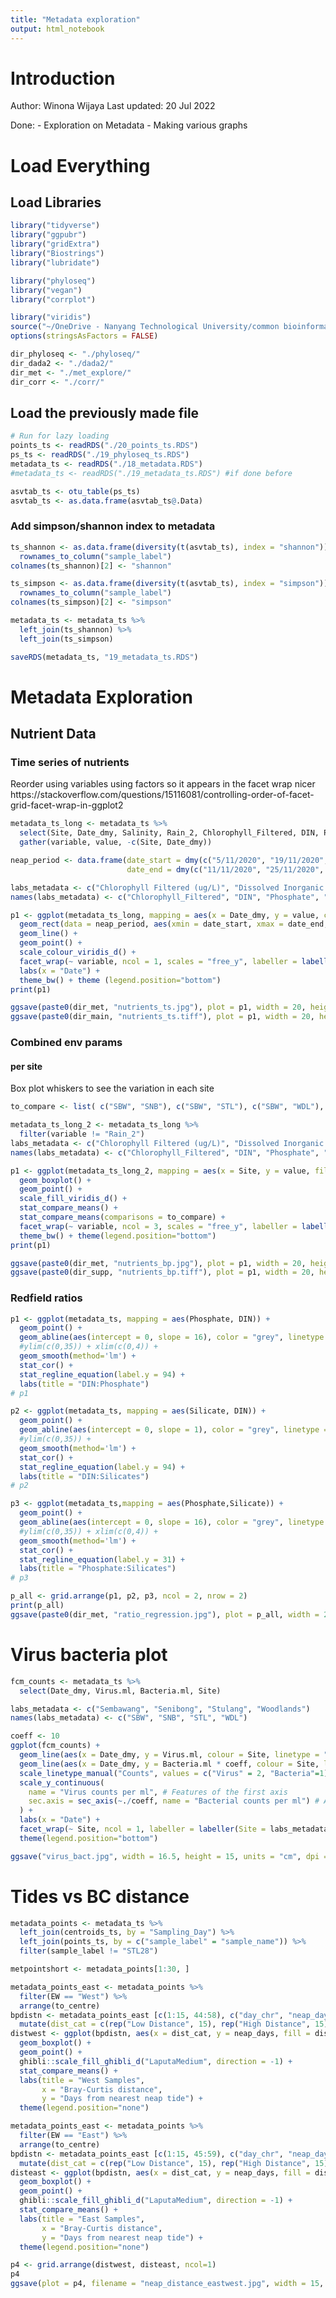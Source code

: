 ```yaml
---
title: "Metadata exploration"
output: html_notebook
---
```

# Introduction
Author: Winona Wijaya
Last updated: 20 Jul 2022

Done:
- Exploration on Metadata
- Making various graphs

# Load Everything
## Load Libraries
```r
library("tidyverse")
library("ggpubr")
library("gridExtra")
library("Biostrings")
library("lubridate")

library("phyloseq")
library("vegan")
library("corrplot")

library("viridis")
source("~/OneDrive - Nanyang Technological University/common bioinformatics/extra_functions copy.R")
options(stringsAsFactors = FALSE)

dir_phyloseq <- "./phyloseq/"
dir_dada2 <- "./dada2/"
dir_met <- "./met_explore/"
dir_corr <- "./corr/"

```

## Load the previously made file
```r
# Run for lazy loading
points_ts <- readRDS("./20_points_ts.RDS")
ps_ts <- readRDS("./19_phyloseq_ts.RDS")
metadata_ts <- readRDS("./18_metadata.RDS")
#metadata_ts <- readRDS("./19_metadata_ts.RDS") #if done before

asvtab_ts <- otu_table(ps_ts)
asvtab_ts <- as.data.frame(asvtab_ts@.Data)
```

### Add simpson/shannon index to metadata
```r
ts_shannon <- as.data.frame(diversity(t(asvtab_ts), index = "shannon")) %>% 
  rownames_to_column("sample_label")
colnames(ts_shannon)[2] <- "shannon"

ts_simpson <- as.data.frame(diversity(t(asvtab_ts), index = "simpson")) %>% 
  rownames_to_column("sample_label")
colnames(ts_simpson)[2] <- "simpson"

metadata_ts <- metadata_ts %>% 
  left_join(ts_shannon) %>% 
  left_join(ts_simpson)

saveRDS(metadata_ts, "19_metadata_ts.RDS")
```

# Metadata Exploration
## Nutrient Data
### Time series of nutrients
Reorder using variables using factors so it appears in the facet wrap nicer https://stackoverflow.com/questions/15116081/controlling-order-of-facet-grid-facet-wrap-in-ggplot2
```r
metadata_ts_long <- metadata_ts %>% 
  select(Site, Date_dmy, Salinity, Rain_2, Chlorophyll_Filtered, DIN, Phosphate, Silicate, Virus.ml) %>% 
  gather(variable, value, -c(Site, Date_dmy))

neap_period <- data.frame(date_start = dmy(c("5/11/2020", "19/11/2020", "5/12/2020", "19/12/2020")),
                          date_end = dmy(c("11/11/2020", "25/11/2020", "11/12/2020", "25/12/2020")))

labs_metadata <- c("Chlorophyll Filtered (ug/L)", "Dissolved Inorganic Nitrogen (umol/L)", "Phosphate (umol/L)", "Total 2-Day Rain (mm)", "Salinity (psu)", "Silicate (umol/L)", "Virus particles per mL")
names(labs_metadata) <- c("Chlorophyll_Filtered", "DIN", "Phosphate", "Rain_2", "Salinity", "Silicate", "Virus.ml")

p1 <- ggplot(metadata_ts_long, mapping = aes(x = Date_dmy, y = value, colour = Site)) +
  geom_rect(data = neap_period, aes(xmin = date_start, xmax = date_end, ymin = -Inf, ymax = Inf), fill = "#04bbc3", alpha = 0.3, inherit.aes = F) +
  geom_line() +
  geom_point() +
  scale_colour_viridis_d() +
  facet_wrap(~ variable, ncol = 1, scales = "free_y", labeller = labeller(variable = labs_metadata)) +
  labs(x = "Date") +
  theme_bw() + theme (legend.position="bottom")
print(p1)

ggsave(paste0(dir_met, "nutrients_ts.jpg"), plot = p1, width = 20, height = 27, units = "cm", dpi = "print")
ggsave(paste0(dir_main, "nutrients_ts.tiff"), plot = p1, width = 20, height = 27, units = "cm", dpi = "print")
```


### Combined env params

#### per site
Box plot whiskers to see the variation in each site
```r
to_compare <- list( c("SBW", "SNB"), c("SBW", "STL"), c("SBW", "WDL"), c("SNB", "STL"), c("SNB", "WDL"), c("STL", "WDL"))

metadata_ts_long_2 <- metadata_ts_long %>% 
  filter(variable != "Rain_2")
labs_metadata <- c("Chlorophyll Filtered (ug/L)", "Dissolved Inorganic Nitrogen (umol/L)", "Phosphate (umol/L)", "Salinity (psu)", "Silicate (umol/L)", "Virus particles per mL")
names(labs_metadata) <- c("Chlorophyll_Filtered", "DIN", "Phosphate", "Salinity", "Silicate", "Virus.ml")

p1 <- ggplot(metadata_ts_long_2, mapping = aes(x = Site, y = value, fill = Site)) +
  geom_boxplot() +
  geom_point() +
  scale_fill_viridis_d() +
  stat_compare_means() +
  stat_compare_means(comparisons = to_compare) +
  facet_wrap(~ variable, ncol = 3, scales = "free_y", labeller = labeller(variable = labs_metadata)) +
  theme_bw() + theme(legend.position="bottom")
print(p1)

ggsave(paste0(dir_met, "nutrients_bp.jpg"), plot = p1, width = 20, height = 27, units = "cm", dpi = "print")
ggsave(paste0(dir_supp, "nutrients_bp.tiff"), plot = p1, width = 20, height = 27, units = "cm", dpi = "print")
```





### Redfield ratios
```r
p1 <- ggplot(metadata_ts, mapping = aes(Phosphate, DIN)) +
  geom_point() +
  geom_abline(aes(intercept = 0, slope = 16), color = "grey", linetype = 5) +
  #ylim(c(0,35)) + xlim(c(0,4)) +
  geom_smooth(method='lm') +
  stat_cor() +
  stat_regline_equation(label.y = 94) +
  labs(title = "DIN:Phosphate")
# p1

p2 <- ggplot(metadata_ts, mapping = aes(Silicate, DIN)) +
  geom_point() +
  geom_abline(aes(intercept = 0, slope = 1), color = "grey", linetype = 5) +
  #ylim(c(0,35)) +
  geom_smooth(method='lm') +
  stat_cor() +
  stat_regline_equation(label.y = 94) +
  labs(title = "DIN:Silicates")
# p2

p3 <- ggplot(metadata_ts,mapping = aes(Phosphate,Silicate)) +
  geom_point() +
  geom_abline(aes(intercept = 0, slope = 16), color = "grey", linetype = 5) +
  #ylim(c(0,35)) + xlim(c(0,4)) +
  geom_smooth(method='lm') +
  stat_cor() +
  stat_regline_equation(label.y = 31) +
  labs(title = "Phosphate:Silicates")
# p3

p_all <- grid.arrange(p1, p2, p3, ncol = 2, nrow = 2)
print(p_all)
ggsave(paste0(dir_met, "ratio_regression.jpg"), plot = p_all, width = 25, height = 17, units = "cm", dpi = "retina")
```


# Virus bacteria plot
```r
fcm_counts <- metadata_ts %>% 
  select(Date_dmy, Virus.ml, Bacteria.ml, Site)

labs_metadata <- c("Sembawang", "Senibong", "Stulang", "Woodlands")
names(labs_metadata) <- c("SBW", "SNB", "STL", "WDL")

coeff <- 10
ggplot(fcm_counts) +
  geom_line(aes(x = Date_dmy, y = Virus.ml, colour = Site, linetype = "Virus")) +
  geom_line(aes(x = Date_dmy, y = Bacteria.ml * coeff, colour = Site, linetype = "Bacteria")) +
  scale_linetype_manual("Counts", values = c("Virus" = 2, "Bacteria"=1)) +
  scale_y_continuous(
    name = "Virus counts per ml", # Features of the first axis
    sec.axis = sec_axis(~./coeff, name = "Bacterial counts per ml") # Add a second axis and specify its features
  ) +
  labs(x = "Date") +
  facet_wrap(~ Site, ncol = 1, labeller = labeller(Site = labs_metadata)) +
  theme(legend.position="bottom")

ggsave("virus_bact.jpg", width = 16.5, height = 15, units = "cm", dpi = "retina")
```


# Tides vs BC distance
```r
metadata_points <- metadata_ts %>% 
  left_join(centroids_ts, by = "Sampling_Day") %>% 
  left_join(points_ts, by = c("sample_label" = "sample_name")) %>% 
  filter(sample_label != "STL28")

metpointshort <- metadata_points[1:30, ]

metadata_points_east <- metadata_points %>% 
  filter(EW == "West") %>% 
  arrange(to_centre)
bpdistn <- metadata_points_east [c(1:15, 44:58), c("day_chr", "neap_days", "to_centre")] %>% 
  mutate(dist_cat = c(rep("Low Distance", 15), rep("High Distance", 15)))
distwest <- ggplot(bpdistn, aes(x = dist_cat, y = neap_days, fill = dist_cat)) +
  geom_boxplot() +
  geom_point() +
  ghibli::scale_fill_ghibli_d("LaputaMedium", direction = -1) +
  stat_compare_means() +
  labs(title = "West Samples",
       x = "Bray-Curtis distance",
       y = "Days from nearest neap tide") +
  theme(legend.position="none")

metadata_points_east <- metadata_points %>% 
  filter(EW == "East") %>% 
  arrange(to_centre)
bpdistn <- metadata_points_east [c(1:15, 45:59), c("day_chr", "neap_days", "to_centre")] %>% 
  mutate(dist_cat = c(rep("Low Distance", 15), rep("High Distance", 15)))
disteast <- ggplot(bpdistn, aes(x = dist_cat, y = neap_days, fill = dist_cat)) +
  geom_boxplot() +
  geom_point() +
  ghibli::scale_fill_ghibli_d("LaputaMedium", direction = -1) +
  stat_compare_means() +
  labs(title = "East Samples",
       x = "Bray-Curtis distance",
       y = "Days from nearest neap tide") +
  theme(legend.position="none")

p4 <- grid.arrange(distwest, disteast, ncol=1)
p4
ggsave(plot = p4, filename = "neap_distance_eastwest.jpg", width = 15, height = 20, units = "cm", dpi = "retina")
```

